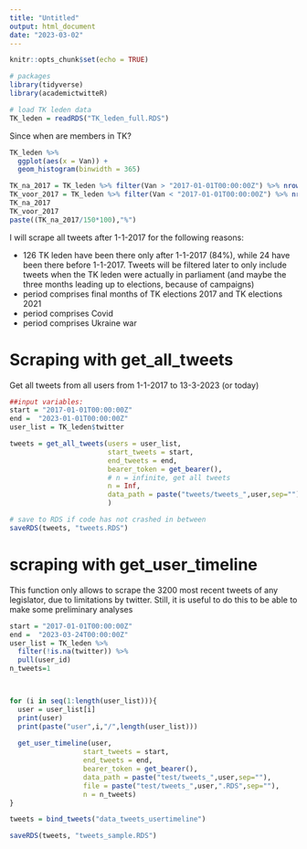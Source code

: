 ---
title: "Untitled"
output: html_document
date: "2023-03-02"
---

```{r setup, include=FALSE}
knitr::opts_chunk$set(echo = TRUE)
```

```{r}
# packages
library(tidyverse)
library(academictwitteR)
```

```{r}
# load TK leden data
TK_leden = readRDS("TK_leden_full.RDS")
```

Since when are members in TK?

```{r}
TK_leden %>%
  ggplot(aes(x = Van)) +
  geom_histogram(binwidth = 365) 
```

```{r}
TK_na_2017 = TK_leden %>% filter(Van > "2017-01-01T00:00:00Z") %>% nrow()
TK_voor_2017 = TK_leden %>% filter(Van < "2017-01-01T00:00:00Z") %>% nrow()
TK_na_2017
TK_voor_2017
paste((TK_na_2017/150*100),"%")
```

I will scrape all tweets after 1-1-2017 for the following reasons:

- 126 TK leden have been there only after 1-1-2017 (84%), while 24 have been there before 1-1-2017. Tweets will be filtered later to only include tweets when the TK leden were actually in parliament (and maybe the three months leading up to elections, because of campaigns)
- period comprises final months of TK elections 2017 and TK elections 2021
- period comprises Covid
- period comprises Ukraine war

# Scraping with get_all_tweets

Get all tweets from all users from 1-1-2017 to 13-3-2023 (or today)

```{r}
##input variables:
start = "2017-01-01T00:00:00Z"
end =  "2023-01-01T00:00:00Z"
user_list = TK_leden$twitter

tweets = get_all_tweets(users = user_list,
                        start_tweets = start,
                        end_tweets = end,
                        bearer_token = get_bearer(),
                        # n = infinite, get all tweets
                        n = Inf,
                        data_path = paste("tweets/tweets_",user,sep="")
                        )

# save to RDS if code has not crashed in between
saveRDS(tweets, "tweets.RDS")
```

# scraping with get_user_timeline

This function only allows to scrape the 3200 most recent tweets of any legislator, due to limitations by twitter.
Still, it is useful to do this to be able to make some preliminary analyses

```{r}
start = "2017-01-01T00:00:00Z"
end =  "2023-03-24T00:00:00Z"
user_list = TK_leden %>%
  filter(!is.na(twitter)) %>%
  pull(user_id)
n_tweets=1



for (i in seq(1:length(user_list))){
  user = user_list[i]
  print(user)
  print(paste("user",i,"/",length(user_list)))
  
  get_user_timeline(user,
                  start_tweets = start, 
                  end_tweets = end,
                  bearer_token = get_bearer(),
                  data_path = paste("test/tweets_",user,sep=""),
                  file = paste("test/tweets_",user,".RDS",sep=""),
                  n = n_tweets)
}


```

```{r}
tweets = bind_tweets("data_tweets_usertimeline")

saveRDS(tweets, "tweets_sample.RDS")
```

